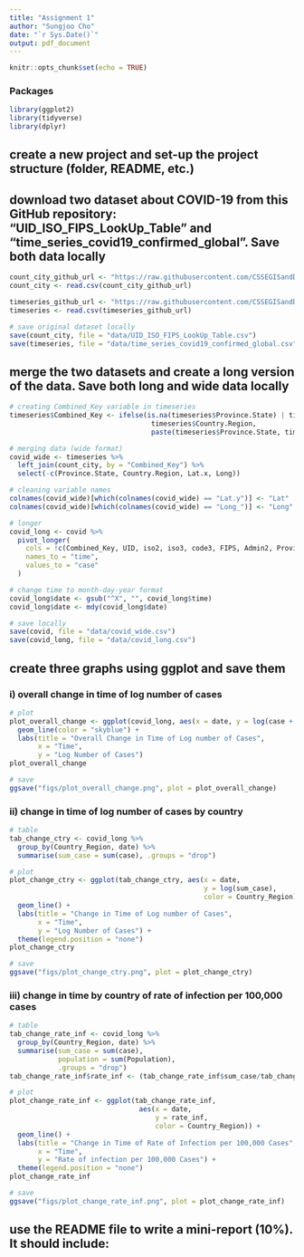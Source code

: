 ```yaml
---
title: "Assignment 1"
author: "Sungjoo Cho"
date: "`r Sys.Date()`"
output: pdf_document
---
```


```r
knitr::opts_chunk$set(echo = TRUE)
```

### Packages
```r
library(ggplot2)
library(tidyverse)
library(dplyr)
```

## create a new project and set-up the project structure (folder, README, etc.)


## download two dataset about COVID-19 from this GitHub repository: “UID_ISO_FIPS_LookUp_Table” and “time_series_covid19_confirmed_global”. Save both data locally

```r
count_city_github_url <- "https://raw.githubusercontent.com/CSSEGISandData/COVID-19/master/csse_covid_19_data/UID_ISO_FIPS_LookUp_Table.csv?raw=true"
count_city <- read.csv(count_city_github_url)

timeseries_github_url <- "https://raw.githubusercontent.com/CSSEGISandData/COVID-19/master/csse_covid_19_data/csse_covid_19_time_series/time_series_covid19_confirmed_global.csv?raw=true"
timeseries <- read.csv(timeseries_github_url)

# save original dataset locally
save(count_city, file = "data/UID_ISO_FIPS_LookUp_Table.csv")
save(timeseries, file = "data/time_series_covid19_confirmed_global.csv")
```


## merge the two datasets and create a long version of the data. Save both long and wide data locally

```r
# creating Combined_Key variable in timeseries
timeseries$Combined_Key <- ifelse(is.na(timeseries$Province.State) | timeseries$Province.State == "",
                                   timeseries$Country.Region,
                                   paste(timeseries$Province.State, timeseries$Country.Region, sep = ", "))

# merging data (wide format)
covid_wide <- timeseries %>%
  left_join(count_city, by = "Combined_Key") %>%
  select(-c(Province.State, Country.Region, Lat.x, Long))

# cleaning variable names
colnames(covid_wide)[which(colnames(covid_wide) == "Lat.y")] <- "Lat"
colnames(covid_wide)[which(colnames(covid_wide) == "Long_")] <- "Long"

# longer  
covid_long <- covid %>%
  pivot_longer(
    cols = !c(Combined_Key, UID, iso2, iso3, code3, FIPS, Admin2, Province_State, Country_Region, Lat, Long, Population),
    names_to = "time",
    values_to = "case"
  )

# change time to month-day-year format
covid_long$date <- gsub("^X", "", covid_long$time)
covid_long$date <- mdy(covid_long$date)

# save locally
save(covid, file = "data/covid_wide.csv")
save(covid_long, file = "data/covid_long.csv")
```


## create three graphs using ggplot and save them

### i) overall change in time of log number of cases
```r
# plot
plot_overall_change <- ggplot(covid_long, aes(x = date, y = log(case + 1))) +
  geom_line(color = "skyblue") +
  labs(title = "Overall Change in Time of Log number of Cases",
       x = "Time", 
       y = "Log Number of Cases")
plot_overall_change  

# save
ggsave("figs/plot_overall_change.png", plot = plot_overall_change)
```

### ii) change in time of log number of cases by country
```r
# table
tab_change_ctry <- covid_long %>%
  group_by(Country_Region, date) %>%
  summarise(sum_case = sum(case), .groups = "drop")

# plot
plot_change_ctry <- ggplot(tab_change_ctry, aes(x = date, 
                                                y = log(sum_case), 
                                                color = Country_Region)) +
  geom_line() +
  labs(title = "Change in Time of Log number of Cases",
       x = "Time",
       y = "Log Number of Cases") +
  theme(legend.position = "none")
plot_change_ctry

# save
ggsave("figs/plot_change_ctry.png", plot = plot_change_ctry)
```


### iii) change in time by country of rate of infection per 100,000 cases

```r
# table
tab_change_rate_inf <- covid_long %>%
  group_by(Country_Region, date) %>%
  summarise(sum_case = sum(case), 
            population = sum(Population),
            .groups = "drop")
tab_change_rate_inf$rate_inf <- (tab_change_rate_inf$sum_case/tab_change_rate_inf$population) * 100000

# plot
plot_change_rate_inf <- ggplot(tab_change_rate_inf, 
                                aes(x = date, 
                                    y = rate_inf, 
                                    color = Country_Region)) +
  geom_line() +
  labs(title = "Change in Time of Rate of Infection per 100,000 Cases",
       x = "Time",
       y = "Rate of infection per 100,000 Cases") +
  theme(legend.position = "none")
plot_change_rate_inf

# save
ggsave("figs/plot_change_rate_inf.png", plot = plot_change_rate_inf)
```


## use the README file to write a mini-report (10%). It should include:



